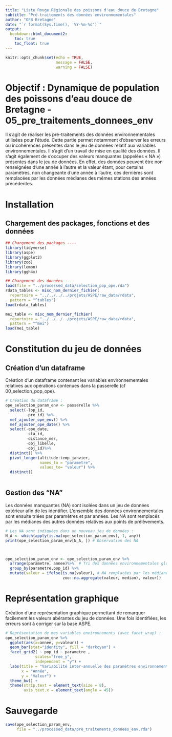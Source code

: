 ```yaml
---
title: "Liste Rouge Régionale des poissons d'eau douce de Bretagne"
subtitle: "Pré-traitements des données environnementales"
author: "OFB Bretagne"
date: "`r format(Sys.time(), '%Y-%m-%d')`"
output:
  bookdown::html_document2:
    toc: true
    toc_float: true
---
```


```r
knitr::opts_chunk$set(echo = TRUE,
                      message = FALSE,
                      warning = FALSE)
```

# Objectif : Dynamique de population des poissons d'eau douce de Bretagne - 05_pre_traitements_donnees_env

Il s’agit de réaliser les pré-traitements des données environnementales utilisées pour l’étude. Cette partie permet notamment d’observer les erreurs ou incohérences présentes dans le jeu de données relatif aux variables environnementales. Il s'agit d'un travail de mise en qualité des données. Il s'agit également de s’occuper des valeurs manquantes (appelées « NA ») présentes dans le jeu de données. En effet, des données peuvent être non renseignées d’une année à l’autre et la valeur étant, pour certains paramètres, non changeante d’une année à l’autre, ces dernières sont remplacées par les données médianes des mêmes stations des années précédentes. 

# Installation 

## Chargement des packages, fonctions et des données

```r
## Chargement des packages ----
library(tidyverse)
library(aspe)
library(ggplot2)
library(zoo)
library(lemon)
library(ggh4x)
```


```r
## Chargement des données ----
load(file = "../processed_data/selection_pop_ope.rda")
rdata_tables <- misc_nom_dernier_fichier(
  repertoire = "../../../../projets/ASPE/raw_data/rdata",
  pattern = "^tables")
load(rdata_tables)

mei_table <- misc_nom_dernier_fichier(
  repertoire = "../../../../projets/ASPE/raw_data/rdata",
  pattern = "^mei")
load(mei_table)

```

# Constitution du jeu de données

## Création d'un dataframe

Création d'un dataframe contenant les variables environnementales relatives aux opérations contenues dans la passerelle (cf 00_selection_pop_ope).  

```r
# Création du dataframe : 
ope_selection_param_env <- passerelle %>% 
  select(-lop_id,
         -pre_id) %>% 
  mef_ajouter_ope_env() %>% 
  mef_ajouter_ope_date() %>% 
  select(-ope_date,
         -sta_id,
         -distance_mer,
         -obj_libelle,
         -obj_id)%>%
  distinct() %>% 
  pivot_longer(altitude:temp_janvier,
               names_to = "parametre",
               values_to= "valeur") %>% 
  distinct()
  
```


## Gestion des "NA"

Les données manquantes (NA) sont isolées dans un jeu de données extérieur afin de les identifier. L'ensemble des données environnementales sont ensuite triées par paramètres et par années. Les NA sont remplacés par les médianes des autres données relatives aux points de prélèvements. 

```r
# Les NA sont indiquées dans un nouveau jeu de données : 
N_A <- which(apply(is.na(ope_selection_param_env), 1, any)) 
print(ope_selection_param_env[N_A, ]) # Observation des NA



ope_selection_param_env <- ope_selection_param_env %>% 
  arrange(parametre, annee)%>%  # Tri des données environnementales globales
  group_by(parametre,pop_id) %>%
  mutate(valeur = ifelse(is.na(valeur), # NA remplacées par les médianes
                         zoo::na.aggregate(valeur, median), valeur))

```

# Représentation graphique 

Création d'une représentation graphique permettant de remarquer facilement les valeurs abérantes du jeu de données. Une fois identifiées, les erreurs sont à corriger sur la base ASPE. 

```r
# Représentation de mes variables environnements (avec facet_wrap) : 
ope_selection_param_env %>% 
  ggplot(aes(x=annee, y=valeur)) +
  geom_bar(stat="identity", fill = "darkcyan") +
  facet_grid2( ~ pop_id ~ parametre ,
             scales="free_y",
             independent = "y") +
  labs(title = "Variabilité inter-annuelle des paramètres environnementaux", 
       x = "Année", 
       y = "Valeur") +
  theme_bw() +
  theme(strip.text = element_text(size = 8),
        axis.text.x = element_text(angle = 45))

```



# Sauvegarde

```r

save(ope_selection_param_env,
     file = "../processed_data/pre_traitements_donnees_env.rda")
```

